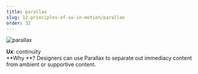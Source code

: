 ```yaml
---
title: parallax
slug: 12-principles-of-ux-in-motion/parallax
order: 32
---
```


<SlideTemplate title="Principle 10: Parallax">

![parallax](/gif/ux_parallax.gif)

**Ux**: continuity  
**Why **? Designers can use Parallax to separate out immediacy content from ambient or supportive content.  

</SlideTemplate>